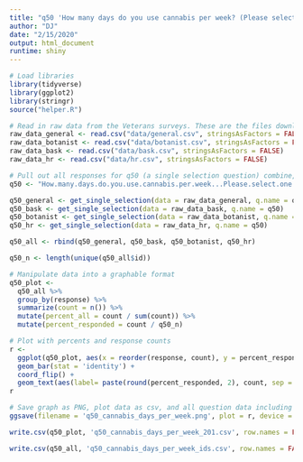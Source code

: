 ```yaml
---
title: "q50 'How many days do you use cannabis per week? (Please select one)' National"
author: "DJ"
date: "2/15/2020"
output: html_document
runtime: shiny
---
```


```r
# Load libraries
library(tidyverse)
library(ggplot2)
library(stringr)
source("helper.R")
```

```r
# Read in raw data from the Veterans surveys. These are the files downloaded from survey monkey saved as a .csv
raw_data_general <- read.csv("data/general.csv", stringsAsFactors = FALSE)
raw_data_botanist <- read.csv("data/botanist.csv", stringsAsFactors = FALSE)
raw_data_bask <- read.csv("data/bask.csv", stringsAsFactors = FALSE)
raw_data_hr <- read.csv("data/hr.csv", stringsAsFactors = FALSE)
```

```r
# Pull out all responses for q50 (a single selection question) combine, then determine 'question n'
q50 <- "How.many.days.do.you.use.cannabis.per.week...Please.select.one."

q50_general <- get_single_selection(data = raw_data_general, q.name = q50)
q50_bask <- get_single_selection(data = raw_data_bask, q.name = q50)
q50_botanist <- get_single_selection(data = raw_data_botanist, q.name = q50)
q50_hr <- get_single_selection(data = raw_data_hr, q.name = q50)

q50_all <- rbind(q50_general, q50_bask, q50_botanist, q50_hr)

q50_n <- length(unique(q50_all$id))
```

```r
# Manipulate data into a graphable format
q50_plot <- 
  q50_all %>%
  group_by(response) %>%
  summarize(count = n()) %>%
  mutate(percent_all = count / sum(count)) %>%
  mutate(percent_responded = count / q50_n)
```

```r
# Plot with percents and response counts
r <- 
  ggplot(q50_plot, aes(x = reorder(response, count), y = percent_responded)) +
  geom_bar(stat = 'identity') +
  coord_flip() +
  geom_text(aes(label= paste(round(percent_responded, 2), count, sep = "***")))
r
```

```r
# Save graph as PNG, plot data as csv, and all question data including response IDs as csv (save question n and N at end of plot file as "_x.x")
ggsave(filename = 'q50_cannabis_days_per_week.png', plot = r, device = 'png')

write.csv(q50_plot, 'q50_cannabis_days_per_week_201.csv', row.names = FALSE)

write.csv(q50_all, 'q50_cannabis_days_per_week_ids.csv', row.names = FALSE)
```
